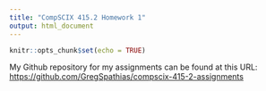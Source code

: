 ```yaml
---
title: "CompSCIX 415.2 Homework 1"
output: html_document
---
```


```r
knitr::opts_chunk$set(echo = TRUE)
```
My Github repository for my assignments can be found at this URL: [https://github.com/GregSpathias/compscix-415-2-assignments](https://github.com/GregSpathias/compscix-415-2-assignments)
